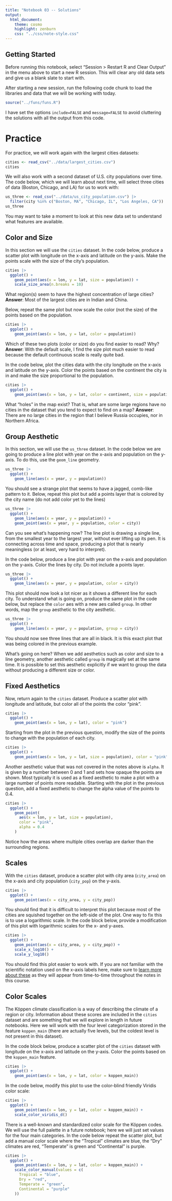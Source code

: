 ```yaml
---
title: "Notebook 03 -- Solutions"
output:
  html_document:
    theme: cosmo
    highlight: zenburn
    css: "../css/note-style.css"
---
```


## Getting Started

Before running this notebook, select "Session > Restart R and Clear Output" in
the menu above to start a new R session. This will clear any old data sets and
give us a blank slate to start with.

After starting a new session, run the following code chunk to load the
libraries and data that we will be working with today.

```r
source("../funs/funs.R")
```

I have set the options `include=FALSE` and `message=FALSE` to avoid cluttering
the solutions with all the output from this code.

# Practice

For practice, we will work again with the largest cities datasets:

```r
cities <- read_csv("../data/largest_cities.csv")
cities
```

We will also work with a second dataset of U.S. city populations over time.
The code below, which we will learn about next time, will select three
cities of data (Boston, Chicago, and LA) for us to work with:

```r
us_three <- read_csv("../data/us_city_population.csv") |>
  filter(city %in% c("Boston, MA", "Chicago, IL", "Los Angeles, CA"))
us_three
```

You may want to take a moment to look at this new data set to understand what
features are available.

## Color and Size

In this section we will use the `cities` dataset. In the code below, produce a
scatter plot with longitude on the x-axis and latitude on the y-axis. Make the
points scale with the size of the city's population.

```r
cities |>
  ggplot() +
    geom_point(aes(x = lon, y = lat, size = population)) +
    scale_size_area(n.breaks = 10)
```

What region(s) seem to have the highest concentration of large cities?
**Answer**: Most of the largest cities are in Indian and China.

Below, repeat the same plot but now scale the color (not the size) of the
points based on the population.

```r
cities |>
  ggplot() +
    geom_point(aes(x = lon, y = lat, color = population))
```

Which of these two plots (color or size) do you find easier to read? Why?
**Answer**: With the default scale, I find the size plot much easier to read because the default continuous scale is really quite bad.

In the code below, plot the cities data with the city longitude on the x-axis
and latitude on the y-axis. Color the points based on the continent the city
is in and make the size proportional to the population.

```r
cities |>
  ggplot() +
    geom_point(aes(x = lon, y = lat, color = continent, size = population))
```

What "holes" in the map exist? That is, what are some large regions have no
cities in the dataset that you tend to expect to find on a map?
**Answer**: There are no large cities in the region that I believe Russia occupies, nor in Northern Africa.

## Group Aesthetic

In this section, we will use the `us_three` dataset. In the code below we are
going to produce a line plot with year on the x-axis and population on the
y-axis. To do this, use the `geom_line` geometry.

```r
us_three |>
  ggplot() +
    geom_line(aes(x = year, y = population))
```

You should see a strange plot that seems to have a jagged, comb-like pattern to
it. Below, repeat this plot but add a points layer that is colored by the city
name (do not add color yet to the lines)

```r
us_three |>
  ggplot() +
    geom_line(aes(x = year, y = population)) +
    geom_point(aes(x = year, y = population, color = city))
```

Can you see what's happening now? The line plot is drawing a single line,
from the smallest year to the largest year, without ever lifting up its pen.
It is connecting across time and space, producing a plot that is nearly
meaningless (or at least, very hard to interpret).

In the code below, produce a line plot with year on the x-axis and population
on the y-axis. Color the lines by city. Do not include a points layer.

```r
us_three |>
  ggplot() +
    geom_line(aes(x = year, y = population, color = city))
```

This plot should now look a lot nicer as it shows a different line for each
city. To understand what is going on, produce the same plot in the code below,
but replace the `color` aes with a new aes called `group`. In other words, map
the `group` aesthetic to the city aesthetic.

```r
us_three |>
  ggplot() +
    geom_line(aes(x = year, y = population, group = city))
```

You should now see three lines that are all in black. It is this exact plot
that was being colored in the previous example.

What's going on here? When we add aesthetics such as color and size to a line
geometry, another aesthetic called `group` is magically set at the same time.
It is possible to set this aesthetic explicitly if we want to group the data
without producing a different size or color.

## Fixed Aesthetics

Now, return again to the `cities` dataset. Produce a scatter plot with
longitude and latitude, but color all of the points the color "pink".

```r
cities |>
  ggplot() +
    geom_point(aes(x = lon, y = lat), color = "pink")
```

Starting from the plot in the previous question, modify the size of the points
to change with the population of each city.

```r
cities |>
  ggplot() +
    geom_point(aes(x = lon, y = lat, size = population), color = "pink")
```

Another aesthetic value that was not covered in the notes above is `alpha`.
It is given by a number between 0 and 1 and sets how opaque the points are
shown. Most typically it is used as a fixed aesthetic to make a plot with a
large number of points more readable. Starting with the plot in the previous
question, add a fixed aesthetic to change the alpha value of the points to 0.4.

```r
cities |>
  ggplot() +
    geom_point(
      aes(x = lon, y = lat, size = population),
      color = "pink",
      alpha = 0.4
    )
```

Notice how the areas where multiple cities overlap are darker than the
surrounding regions.

## Scales

With the `cities` dataset, produce a scatter plot with city area (`city_area`)
on the x-axis and city population (`city_pop`) on the y-axis.

```r
cities |>
  ggplot() +
    geom_point(aes(x = city_area, y = city_pop))
```

You should find that it is difficult to interpret this plot because most of the
cities are squished together on the left-side of the plot. One way to fix this
is to use a logarithmic scale. In the code block below, provide a modification
of this plot with logarithmic scales for the x- and y-axes.

```r
cities |>
  ggplot() +
    geom_point(aes(x = city_area, y = city_pop)) +
    scale_x_log10() +
    scale_y_log10()
```

You should find this plot easier to work with. If you are not familiar with
the scientific notation used on the x-axis labels here, make sure to
[learn more about these](https://en.wikipedia.org/wiki/Scientific_notation)
as they will appear from time-to-time throughout the notes in this course.

## Color Scales

The Köppen climate classification is a way of describing the climate of a region
or city. Information about these scores are included in the `cities` dataset and
are something that we will explore in length in future notebooks. Here we will
work with the four level categorization stored in the feature `koppen_main`
(there are actually five levels, but the coldest level is not present in this
dataset).

In the code block below, produce a scatter plot of the `cities` dataset with
longitude on the x-axis  and latitude on the y-axis. Color the points based on
the `koppen_main` feature.

```r
cities |>
  ggplot() +
    geom_point(aes(x = lon, y = lat, color = koppen_main))
```

In the code below, modify this plot to use the color-blind friendly Viridis
color scale:

```r
cities |>
  ggplot() +
    geom_point(aes(x = lon, y = lat, color = koppen_main)) +
    scale_color_viridis_d()
```

There is a well-known and standardized color scale for the Köppen codes. We will
use the full palette in a future notebook; here we will just set values for the
four main categories. In the code below repeat the scatter plot, but add a manual
color scale where the "Tropical" climates are blue, the "Dry" climates are red,
"Temperate" is green and "Continental" is purple.

```r
cities |>
  ggplot() +
    geom_point(aes(x = lon, y = lat, color = koppen_main)) +
    scale_color_manual(values = c(
      Tropical = "blue",
      Dry = "red",
      Temperate = "green",
      Continental = "purple"
    ))
```
